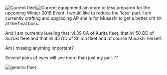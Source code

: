 [[File:Winter_2018_ShipList_2018-01-31.png|thumb|Current fleet]][[File:Equipment_List_2018-01-31.png|thumb|Current equipment]]I am more or less prepared for the upcoming Winter 2018 Event. I would like to reduce the 'less' part. I am currently crafting and upgrading AP shells for Musashi to get a better crit hit at the final boss.

And I am currently leveling that lvl 39 CA of Kurita fleet, that lvl 50 DD of Suzuki fleet and that lvl 45 DD of Shima fleet and of course Musashi herself.

Am I missing anything important?

Several pairs of eyes will see more than just my pair. ^^

[[File:Ship_List_2018-02-01.png|thumb|general fleet]]<ac_metadata title="What to focus on for winter 2018 event?"> </ac_metadata>